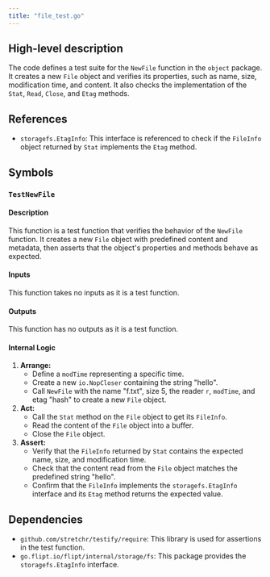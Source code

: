 ```yaml
---
title: "file_test.go"
---
```


## High-level description
The code defines a test suite for the `NewFile` function in the `object` package. It creates a new `File` object and verifies its properties, such as name, size, modification time, and content. It also checks the implementation of the `Stat`, `Read`, `Close`, and `Etag` methods.

## References
- `storagefs.EtagInfo`: This interface is referenced to check if the `FileInfo` object returned by `Stat` implements the `Etag` method.

## Symbols
### `TestNewFile`
#### Description
This function is a test function that verifies the behavior of the `NewFile` function. It creates a new `File` object with predefined content and metadata, then asserts that the object's properties and methods behave as expected.

#### Inputs
This function takes no inputs as it is a test function.

#### Outputs
This function has no outputs as it is a test function.

#### Internal Logic
1. **Arrange:**
    - Define a `modTime` representing a specific time.
    - Create a new `io.NopCloser` containing the string "hello".
    - Call `NewFile` with the name "f.txt", size 5, the reader `r`, `modTime`, and etag "hash" to create a new `File` object.
2. **Act:**
    - Call the `Stat` method on the `File` object to get its `FileInfo`.
    - Read the content of the `File` object into a buffer.
    - Close the `File` object.
3. **Assert:**
    - Verify that the `FileInfo` returned by `Stat` contains the expected name, size, and modification time.
    - Check that the content read from the `File` object matches the predefined string "hello".
    - Confirm that the `FileInfo` implements the `storagefs.EtagInfo` interface and its `Etag` method returns the expected value.

## Dependencies
- `github.com/stretchr/testify/require`: This library is used for assertions in the test function.
- `go.flipt.io/flipt/internal/storage/fs`: This package provides the `storagefs.EtagInfo` interface. 
